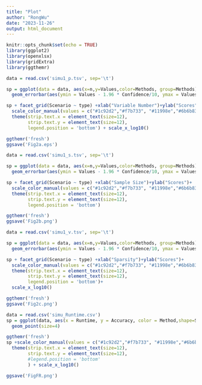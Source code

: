 ```yaml
---
title: "Plot"
author: "RongWu"
date: "2023-11-26"
output: html_document
---
```


```r
knitr::opts_chunk$set(echo = TRUE)
library(ggplot2)
library(openxlsx)
library(gridExtra)
library(ggthemr)

```


```r
data = read.csv('simu1_p.tsv', sep='\t')

sp = ggplot(data = data, aes(x=n,y=Values,color=Methods, group=Methods)) + geom_line(size=0.6,position = position_dodge(0.05)) + geom_point(position = position_dodge(0.05))+
  geom_errorbar(aes(ymin = Values - 1.96 * Confidence/10, ymax = Values + 1.96 * Confidence/10),width=0.1,position = position_dodge(0.05))

sp + facet_grid(Scenario ~ type) +xlab("Variable Number")+ylab("Scores")+
  scale_color_manual(values = c("#1c92d2","#f7b733", "#11998e","#6b6b83", "#f12711"))+
  theme(strip.text.x = element_text(size=12),
        strip.text.y = element_text(size=12),
        legend.position = 'bottom') + scale_x_log10()

ggthemr('fresh')
ggsave('Fig2a.eps')

```

```r
data = read.csv('simu1_s.tsv', sep='\t')

sp = ggplot(data = data, aes(x=n,y=Values,color=Methods, group=Methods)) + geom_line(size=0.6,position = position_dodge(0.05)) + geom_point(position = position_dodge(0.05))+
  geom_errorbar(aes(ymin = Values - 1.96 * Confidence/10, ymax = Values + 1.96 * Confidence/10),width=0.1,position = position_dodge(0.05))

sp + facet_grid(Scenario ~ type) +xlab("Sample Size")+ylab("Scores")+
  scale_color_manual(values = c("#1c92d2","#f7b733", "#11998e","#6b6b83", "#f12711"))+
  theme(strip.text.x = element_text(size=12),
        strip.text.y = element_text(size=12),
        legend.position = 'bottom')

ggthemr('fresh')
ggsave('Fig2b.png')

```

```r
data = read.csv('simu1_v.tsv', sep='\t')

sp = ggplot(data = data, aes(x=n,y=Values,color=Methods, group=Methods)) + geom_line(size=0.6,position = position_dodge(0.05)) + geom_point(position = position_dodge(0.05))+
  geom_errorbar(aes(ymin = Values - 1.96 * Confidence/10, ymax = Values + 1.96 * Confidence/10),width=0.1,position = position_dodge(0.05))

sp + facet_grid(Scenario ~ type) +xlab("Sparsity")+ylab("Scores")+
  scale_color_manual(values = c("#1c92d2","#f7b733", "#11998e","#6b6b83", "#f12711"))+
  theme(strip.text.x = element_text(size=12),
        strip.text.y = element_text(size=12),
        legend.position = 'bottom')+
  scale_x_log10()

ggthemr('fresh')
ggsave('Fig2c.png')

```

```r
data = read.csv('simu_Runtime.csv')
sp = ggplot(data, aes(x = Runtime, y = Accuracy, color = Method,shape=Settings)) +
  geom_point(size=4)

ggthemr('fresh')
sp +scale_color_manual(values = c("#1c92d2","#f7b733", "#11998e","#6b6b83", "#f12711"))+
  theme(strip.text.x = element_text(size=12),
        strip.text.y = element_text(size=12),
        #legend.position = 'bottom'
        ) + scale_x_log10()

ggsave('FigFR.png')

```
